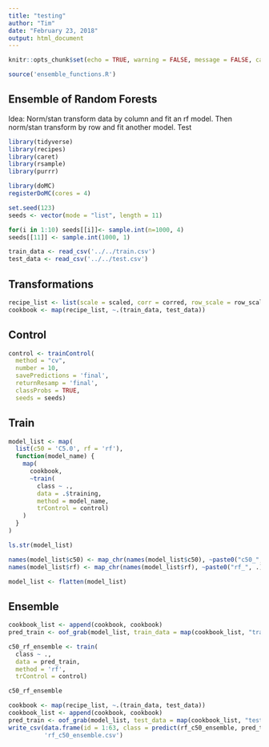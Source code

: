 ```yaml
---
title: "testing"
author: "Tim"
date: "February 23, 2018"
output: html_document
---
```


```r
knitr::opts_chunk$set(echo = TRUE, warning = FALSE, message = FALSE, cache = TRUE)
```

```r
source('ensemble_functions.R')
```

## Ensemble of Random Forests

Idea: Norm/stan transform data by column and fit an rf model. Then norm/stan transform by row and fit another model. Test

```r
library(tidyverse)
library(recipes)
library(caret)
library(rsample)
library(purrr)

library(doMC)
registerDoMC(cores = 4)

set.seed(123)
seeds <- vector(mode = "list", length = 11)

for(i in 1:10) seeds[[i]]<- sample.int(n=1000, 4)
seeds[[11]] <- sample.int(1000, 1)

```
```r
train_data <- read_csv('../../train.csv')
test_data <- read_csv('../../test.csv')
```

## Transformations

```r
recipe_list <- list(scale = scaled, corr = corred, row_scale = row_scaled)
cookbook <- map(recipe_list, ~.(train_data, test_data)) 
```

## Control

```r
control <- trainControl(
  method = "cv", 
  number = 10, 
  savePredictions = 'final',
  returnResamp = 'final',
  classProbs = TRUE,
  seeds = seeds)
```

## Train

```r
model_list <- map(
  list(c50 = 'C5.0', rf = 'rf'),
  function(model_name) {
    map(
      cookbook,
      ~train(
        class ~ ., 
        data = .$training, 
        method = model_name, 
        trControl = control)
    )
  }
)
```

```r
ls.str(model_list)
```

```r
names(model_list$c50) <- map_chr(names(model_list$c50), ~paste0("c50_", .))
names(model_list$rf) <- map_chr(names(model_list$rf), ~paste0("rf_", .))
```

```r
model_list <- flatten(model_list)
```

## Ensemble

```r
cookbook_list <- append(cookbook, cookbook)
pred_train <- oof_grab(model_list, train_data = map(cookbook_list, "training"))
```

```r
c50_rf_ensemble <- train(
  class ~ .,
  data = pred_train,
  method = 'rf',
  trControl = control)
```

```r
c50_rf_ensemble
```

```r
cookbook <- map(recipe_list, ~.(train_data, test_data)) 
cookbook_list <- append(cookbook, cookbook)
pred_train <- oof_grab(model_list, test_data = map(cookbook_list, "testing"))
write_csv(data.frame(id = 1:63, class = predict(rf_c50_ensemble, pred_test)),
          'rf_c50_ensemble.csv')
```




